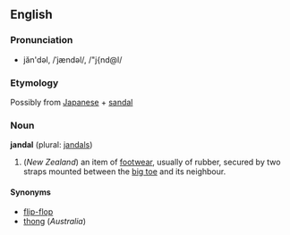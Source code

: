 ==English==
===Pronunciation===
*jăn'dəl,  /ˈjændəl/, /"j{nd@l/

===Etymology===
Possibly from [[Japanese]] + [[sandal]]<!-- possibly a trademark -->

===Noun===
'''jandal''' (plural: [[jandals]])

# (''New Zealand'') an item of [[footwear]], usually of rubber, secured by two straps mounted between the [[big toe]] and its neighbour.

====Synonyms====
*[[flip-flop]]
*[[thong]] (''Australia'')